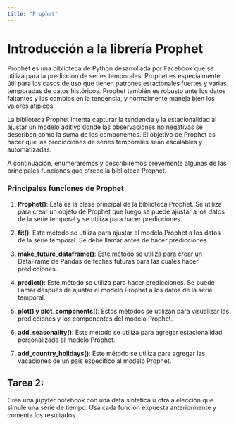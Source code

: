 ```yaml
---
title: "Prophet"
---
```


# Introducción a la librería Prophet

Prophet es una biblioteca de Python desarrollada por Facebook que se utiliza para la predicción de series temporales. Prophet es especialmente útil para los casos de uso que tienen patrones estacionales fuertes y varias temporadas de datos históricos. Prophet también es robusto ante los datos faltantes y los cambios en la tendencia, y normalmente maneja bien los valores atípicos.

La biblioteca Prophet intenta capturar la tendencia y la estacionalidad al ajustar un modelo aditivo donde las observaciones no negativas se describen como la suma de los componentes. El objetivo de Prophet es hacer que las predicciones de series temporales sean escalables y automatizadas.

A continuación, enumeraremos y describiremos brevemente algunas de las principales funciones que ofrece la biblioteca Prophet.

### Principales funciones de Prophet

1. **Prophet()**: Esta es la clase principal de la biblioteca Prophet. Se utiliza para crear un objeto de Prophet que luego se puede ajustar a los datos de la serie temporal y se utiliza para hacer predicciones.

2. **fit()**: Este método se utiliza para ajustar el modelo Prophet a los datos de la serie temporal. Se debe llamar antes de hacer predicciones.

3. **make_future_dataframe()**: Este método se utiliza para crear un DataFrame de Pandas de fechas futuras para las cuales hacer predicciones.

4. **predict()**: Este método se utiliza para hacer predicciones. Se puede llamar después de ajustar el modelo Prophet a los datos de la serie temporal.

5. **plot() y plot_components()**: Estos métodos se utilizan para visualizar las predicciones y los componentes del modelo Prophet.

6. **add_seasonality()**: Este método se utiliza para agregar estacionalidad personalizada al modelo Prophet.

7. **add_country_holidays()**: Este método se utiliza para agregar las vacaciones de un país específico al modelo Prophet.

## Tarea 2: 
Crea una jupyter notebook con una data sintetica u otra a elección que simule una serie de tiempo. Usa cada función expuesta anteriormente y comenta los resultados